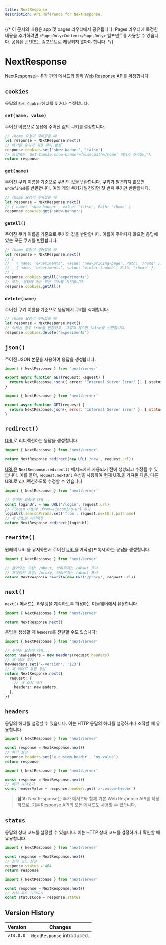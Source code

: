 ```yaml
---
title: NextResponse
description: API Reference for NextResponse.
---
```


{/* 이 문서의 내용은 app 및 pages 라우터에서 공유됩니다. Pages 라우터에 특정한 내용을 추가하려면 `<PagesOnly>Content</PagesOnly>` 컴포넌트를 사용할 수 있습니다. 공유된 콘텐츠는 컴포넌트로 래핑되지 않아야 합니다. */}

# NextResponse

NextResponse는 추가 편의 메서드와 함께 [Web Response API](https://developer.mozilla.org/docs/Web/API/Response)를 확장합니다.

## `cookies`

응답의 [`Set-Cookie`](https://developer.mozilla.org/docs/Web/HTTP/Headers/Set-Cookie) 헤더를 읽거나 수정합니다.

### `set(name, value)`

주어진 이름으로 응답에 주어진 값의 쿠키를 설정합니다.

```ts
// /home 요청이 주어졌을 때
let response = NextResponse.next()
// 배너를 숨기기 위한 쿠키 설정
response.cookies.set('show-banner', 'false')
// 응답에는 `Set-Cookie:show-banner=false;path=/home` 헤더가 추가됩니다.
return response
```

### `get(name)`

주어진 쿠키 이름을 기준으로 쿠키의 값을 반환합니다. 쿠키가 발견되지 않으면 `undefined`를 반환합니다. 여러 개의 쿠키가 발견되면 첫 번째 쿠키만 반환합니다.

```ts
// /home 요청이 주어졌을 때
let response = NextResponse.next()
// { name: 'show-banner', value: 'false', Path: '/home' }
response.cookies.get('show-banner')
```

### `getAll()`

주어진 쿠키 이름을 기준으로 쿠키의 값을 반환합니다. 이름이 주어지지 않으면 응답에 있는 모든 쿠키를 반환합니다.

```ts
// /home 요청이 주어졌을 때
let response = NextResponse.next()
// [
//   { name: 'experiments', value: 'new-pricing-page', Path: '/home' },
//   { name: 'experiments', value: 'winter-launch', Path: '/home' },
// ]
response.cookies.getAll('experiments')
// 또는, 응답에 있는 모든 쿠키를 가져옵니다.
response.cookies.getAll()
```

### `delete(name)`

주어진 쿠키 이름을 기준으로 응답에서 쿠키를 삭제합니다.

```ts
// /home 요청이 주어졌을 때
let response = NextResponse.next()
// 삭제된 경우 true를 반환하고, 그렇지 않으면 false를 반환합니다.
response.cookies.delete('experiments')
```

## `json()`

주어진 JSON 본문을 사용하여 응답을 생성합니다.

```ts filename="app/api/route.ts" switcher
import { NextResponse } from 'next/server'

export async function GET(request: Request) {
  return NextResponse.json({ error: 'Internal Server Error' }, { status: 500 })
}
```

```js filename="app/api/route.js" switcher
import { NextResponse } from 'next/server'

export async function GET(request) {
  return NextResponse.json({ error: 'Internal Server Error' }, { status: 500 })
}
```

## `redirect()`

[URL](https://developer.mozilla.org/docs/Web/API/URL)로 리디렉션하는 응답을 생성합니다.

```ts
import { NextResponse } from 'next/server'

return NextResponse.redirect(new URL('/new', request.url))
```

[URL](https://developer.mozilla.org/docs/Web/API/URL)은 `NextResponse.redirect()` 메서드에서 사용되기 전에 생성되고 수정될 수 있습니다. 예를 들어, `request.nextUrl` 속성을 사용하여 현재 URL을 가져온 다음, 다른 URL로 리디렉션하도록 수정할 수 있습니다.

```ts
import { NextResponse } from 'next/server'

// 주어진 요청에 대해...
const loginUrl = new URL('/login', request.url)
// /login URL에 ?from=/incoming-url 추가
loginUrl.searchParams.set('from', request.nextUrl.pathname)
// 새 URL로 리디렉션
return NextResponse.redirect(loginUrl)
```

## `rewrite()`

원래의 URL을 유지하면서 주어진 [URL](https://developer.mozilla.org/docs/Web/API/URL)을 재작성(프록시)하는 응답을 생성합니다.

```ts
import { NextResponse } from 'next/server'

// 들어오는 요청: /about, 브라우저는 /about 표시
// 재작성된 요청: /proxy, 브라우저는 /about 표시
return NextResponse.rewrite(new URL('/proxy', request.url))
```

## `next()`

`next()` 메서드는 라우팅을 계속하도록 허용하는 미들웨어에서 유용합니다.

```ts
import { NextResponse } from 'next/server'

return NextResponse.next()
```

응답을 생성할 때 `headers`를 전달할 수도 있습니다:

```ts
import { NextResponse } from 'next/server'

// 주어진 요청에 대해...
const newHeaders = new Headers(request.headers)
// 새 헤더 추가
newHeaders.set('x-version', '123')
// 새 헤더로 응답 생성
return NextResponse.next({
  request: {
    // 새 요청 헤더
    headers: newHeaders,
  },
})
```

## `headers`

응답의 헤더를 설정할 수 있습니다. 이는 HTTP 응답의 헤더를 설정하거나 조작할 때 유용합니다.

```ts
import { NextResponse } from 'next/server'

const response = NextResponse.next()
// 헤더 설정
response.headers.set('x-custom-header', 'my-value')
return response
```

```ts
import { NextResponse } from 'next/server'

const response = NextResponse.next()
// 헤더 가져오기
const headerValue = response.headers.get('x-custom-header')
```

> **참고:** NextResponse는 추가 메서드와 함께 기본 Web Response API를 확장하므로, 기본 Response API의 모든 메서드도 사용할 수 있습니다.

## `status`

응답의 상태 코드를 설정할 수 있습니다. 이는 HTTP 상태 코드를 설정하거나 확인할 때 유용합니다.

```ts
import { NextResponse } from 'next/server'

const response = NextResponse.next()
// 상태 코드 설정
response.status = 404
return response
```

```ts
import { NextResponse } from 'next/server'

const response = NextResponse.next()
// 상태 코드 가져오기
const statusCode = response.status
```

## Version History

| Version   | Changes                    |
| --------- | -------------------------- |
| `v13.0.0` | `NextResponse` introduced. |
